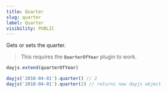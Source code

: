 ```yaml
---
title: Quarter
slug: quarter
label: Quarter
visibility: PUBLIC
---
```


Gets or sets the quarter.

> This requires the **`QuarterOfYear`** plugin to work.

```js
dayjs.extend(quarterOfYear)

dayjs('2010-04-01').quarter() // 2
dayjs('2010-04-01').quarter(2) // returns new dayjs object
```